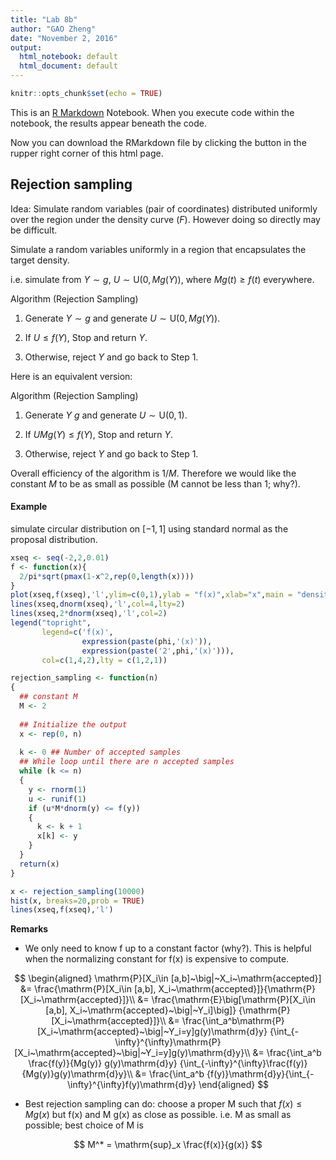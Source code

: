 ```yaml
---
title: "Lab 8b"
author: "GAO Zheng"
date: "November 2, 2016"
output:
  html_notebook: default
  html_document: default
---
```


```r
knitr::opts_chunk$set(echo = TRUE)
```

This is an [R Markdown](http://rmarkdown.rstudio.com) Notebook. When you execute code within the notebook, the results appear beneath the code. 

Now you can download the RMarkdown file by clicking the button in the rupper right corner of this html page.


## Rejection sampling

Idea: Simulate random variables (pair of coordinates) distributed uniformly over the region under the density curve ($F$). However doing so directly may be difficult.

Simulate a random variables uniformly in a region that encapsulates the target density.

i.e. simulate from $Y \sim g$, $U \sim \mathrm{U}(0, Mg(Y))$, where $Mg(t) \ge f(t)$ everywhere.

Algorithm (Rejection Sampling)

1. Generate $Y \sim g$ and generate $U \sim \mathrm{U}(0, Mg(Y))$.

2. If $U \le f(Y)$, Stop and return $Y$.

3. Otherwise, reject $Y$ and go back to Step 1.

Here is an equivalent version:

Algorithm (Rejection Sampling)

1. Generate $Y ~ g$ and generate $U \sim \mathrm{U}(0, 1)$.

2. If $UMg(Y) \le f(Y)$, Stop and return $Y$.

3. Otherwise, reject $Y$ and go back to Step 1.

Overall efficiency of the algorithm is $1/M$. Therefore we would like the constant $M$ to be as small as possible (M cannot be less than 1; why?).

#### Example

simulate circular distribution on $[-1,1]$ using standard normal as the proposal distribution.

```r
xseq <- seq(-2,2,0.01)
f <- function(x){
  2/pi*sqrt(pmax(1-x^2,rep(0,length(x))))
}
plot(xseq,f(xseq),'l',ylim=c(0,1),ylab = "f(x)",xlab="x",main = "density of target and proposals")
lines(xseq,dnorm(xseq),'l',col=4,lty=2)
lines(xseq,2*dnorm(xseq),'l',col=2)
legend("topright",
       legend=c('f(x)',
                expression(paste(phi,'(x)')),
                expression(paste('2',phi,'(x)'))),
       col=c(1,4,2),lty = c(1,2,1))
```

```r
rejection_sampling <- function(n)
{
  ## constant M
  M <- 2
  
  ## Initialize the output
  x <- rep(0, n)
  
  k <- 0 ## Number of accepted samples
  ## While loop until there are n accepted samples
  while (k <= n)
  {
    y <- rnorm(1)
    u <- runif(1)
    if (u*M*dnorm(y) <= f(y))
    {
      k <- k + 1
      x[k] <- y
    }
  }
  return(x)
}

x <- rejection_sampling(10000)
hist(x, breaks=20,prob = TRUE)
lines(xseq,f(xseq),'l')
```



**Remarks**

 - We only need to know f up to a constant factor (why?). This is helpful when the normalizing constant for f(x) is expensive to compute.
 
 $$
 \begin{aligned}
 \mathrm{P}[X_i\in [a,b]~\big|~X_i~\mathrm{accepted}] 
 &= \frac{\mathrm{P}[X_i\in [a,b], X_i~\mathrm{accepted}]}{\mathrm{P}[X_i~\mathrm{accepted}]}\\
 &= \frac{\mathrm{E}\big[\mathrm{P}[X_i\in [a,b], X_i~\mathrm{accepted}~\big|~Y_i]\big]} {\mathrm{P}[X_i~\mathrm{accepted}]}\\
 &= \frac{\int_a^b\mathrm{P}[X_i~\mathrm{accepted}~\big|~Y_i=y]g(y)\mathrm{d}y} {\int_{-\infty}^{\infty}\mathrm{P}[X_i~\mathrm{accepted}~\big|~Y_i=y]g(y)\mathrm{d}y}\\
 &= \frac{\int_a^b \frac{f(y)}{Mg(y)} g(y)\mathrm{d}y} {\int_{-\infty}^{\infty}\frac{f(y)}{Mg(y)}g(y)\mathrm{d}y}\\
 &= \frac{\int_a^b {f(y)}\mathrm{d}y}{\int_{-\infty}^{\infty}f(y)\mathrm{d}y}
 \end{aligned}
 $$
 
 - Best rejection sampling can do: choose a proper M such that $f(x) \le Mg(x)$ but f(x) and M g(x) as close as possible. i.e. M as small as possible; best choice of M is
 
 $$ M^* = \mathrm{sup}_x \frac{f(x)}{g(x)} $$

